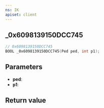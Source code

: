 ```yaml
---
ns: IK
apiset: client
---
```

## _0x6098139150DCC745

```c
// 0x6098139150DCC745
BOOL _0x6098139150DCC745(Ped ped, int p1);
```


## Parameters
* **ped**:
* **p1**:

## Return value